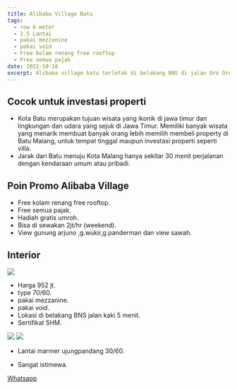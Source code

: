 ```yaml
---
title: Alibaba Village Batu 
tags:
  - row 6 meter
  - 2.5 Lantai
  - pakai mezzanine
  - pakai void
  - Free kolam renang free rooftop
  - Free semua pajak
date: 2022-10-18
excerpt: Alibaba village batu terletak di belakang BNS di jalan Oro Oro Ombo Kota Batu.
---
```


## Cocok untuk investasi properti
- Kota Batu merupakan tujuan wisata yang ikonik di jawa timur dan lingkungan dan udara yang sejuk di Jawa Timur. Memiliki banyak wisata yang menarik membuat banyak orang lebih memilih membeli property di Batu Malang, untuk tempat tinggal 
maupun investasi properti seperti villa.
- Jarak dari Batu menuju Kota Malang hanya sekitar 30 menit perjalanan dengan kendaraan umum atau pribadi.

## Poin Promo Alibaba Village
- Free kolam renang free rooftop.
- Free semua pajak.
- Hadiah gratis umroh. 
- Bisa di sewakan 2jt/hr (weekend).
- View gunung arjuno ,g.wukir,g.panderman dan view sawah.

<YouTube id="hNkRGzmLpdc" />

## Interior

<Image src="/images/brosur alibaba.jpg" width={678} height={960} />

- Harga 952 jt.
- type 70/60.
- pakai mezzanine.
- pakai void.
- Lokasi di belakang BNS jalan kaki 5 menit.
- Sertifikat SHM. 

<Image src="/images/view alibaba.jpg" width={2048} height={923} />

<Image src="/images/v2alibaba.jpg" width={1000} height={1415} />

- Lantai marmer ujungpandang 30/60.

- Sangat istimewa.

[Whatsapp](https://api.whatsapp.com/send?phone=6283835988611)
